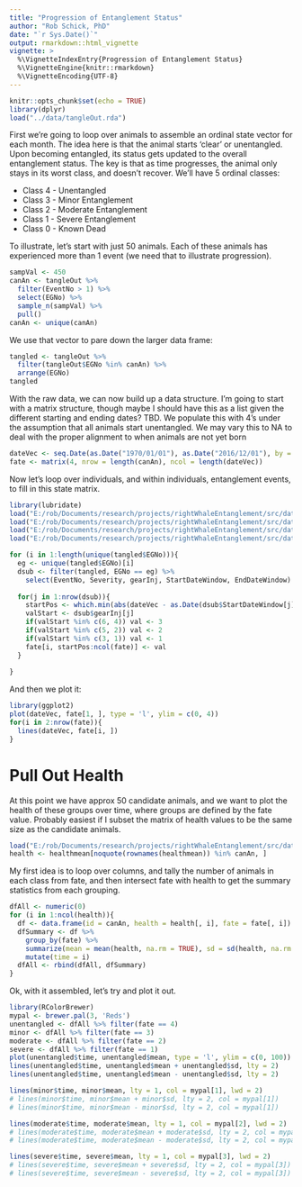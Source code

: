 ```yaml
---
title: "Progression of Entanglement Status"
author: "Rob Schick, PhD"
date: "`r Sys.Date()`"
output: rmarkdown::html_vignette
vignette: >
  %\VignetteIndexEntry{Progression of Entanglement Status}
  %\VignetteEngine{knitr::rmarkdown}
  %\VignetteEncoding{UTF-8}
---
```


```r
knitr::opts_chunk$set(echo = TRUE)
library(dplyr)
load("../data/tangleOut.rda")
```

First we're going to loop over animals to assemble an ordinal state vector for each month. The idea here is that the animal starts 'clear' or unentangled. Upon becoming entangled, its status gets updated to the overall entanglement status. The key is that as time progresses, the animal only stays in its worst class, and doesn't recover. We'll have 5 ordinal classes:

* Class 4 - Unentangled
* Class 3 - Minor Entanglement
* Class 2 - Moderate Entanglement
* Class 1 - Severe Entanglement
* Class 0 - Known Dead

To illustrate, let's start with just 50 animals. Each of these animals has experienced more than 1 event (we need that to illustrate progression).

```r
sampVal <- 450
canAn <- tangleOut %>% 
  filter(EventNo > 1) %>% 
  select(EGNo) %>% 
  sample_n(sampVal) %>% 
  pull()
canAn <- unique(canAn)
```


We use that vector to pare down the larger data frame:

```r
tangled <- tangleOut %>% 
  filter(tangleOut$EGNo %in% canAn) %>% 
  arrange(EGNo)
tangled
```

With the raw data, we can now build up a data structure. I'm going to start with a matrix structure, though maybe I should have this as a list given the different starting and ending dates? TBD. We populate this with 4's under the assumption that all animals start unentangled. We may vary this to NA to deal with the proper alignment to when animals are not yet born

```r
dateVec <- seq.Date(as.Date("1970/01/01"), as.Date("2016/12/01"), by = 'month')
fate <- matrix(4, nrow = length(canAn), ncol = length(dateVec))
```

Now let's loop over individuals, and within individuals, entanglement events, to fill in this state matrix.

```r
library(lubridate)
load("E:/rob/Documents/research/projects/rightWhaleEntanglement/src/data/firstSight.rda")
load("E:/rob/Documents/research/projects/rightWhaleEntanglement/src/data/lastSight.rda")
load("E:/rob/Documents/research/projects/rightWhaleEntanglement/src/data/ID.rda")
load("E:/rob/Documents/research/projects/rightWhaleEntanglement/src/data/entvec.rda")

for (i in 1:length(unique(tangled$EGNo))){
  eg <- unique(tangled$EGNo)[i]
  dsub <- filter(tangled, EGNo == eg) %>% 
    select(EventNo, Severity, gearInj, StartDateWindow, EndDateWindow)
  
  for(j in 1:nrow(dsub)){
    startPos <- which.min(abs(dateVec - as.Date(dsub$StartDateWindow[j])))
    valStart <- dsub$gearInj[j]
    if(valStart %in% c(6, 4)) val <- 3
    if(valStart %in% c(5, 2)) val <- 2
    if(valStart %in% c(3, 1)) val <- 1
    fate[i, startPos:ncol(fate)] <- val
  }
  
}
```

And then we plot it:

```r
library(ggplot2)
plot(dateVec, fate[1, ], type = 'l', ylim = c(0, 4))
for(i in 2:nrow(fate)){
  lines(dateVec, fate[i, ])
}
```

# Pull Out Health
At this point we have approx 50 candidate animals, and we want to plot the health of these groups over time, where groups are defined by the fate value. Probably easiest if I subset the matrix of health values to be the same size as the candidate animals.

```r
load("E:/rob/Documents/research/projects/rightWhaleEntanglement/src/data/healthmean.rda")
health <- healthmean[noquote(rownames(healthmean)) %in% canAn, ]
```

My first idea is to loop over columns, and tally the number of animals in each class from fate, and then intersect fate with health to get the summary statistics from each grouping.

```r
dfAll <- numeric(0)
for (i in 1:ncol(health)){
  df <- data.frame(id = canAn, health = health[, i], fate = fate[, i])
  dfSummary <- df %>% 
    group_by(fate) %>% 
    summarize(mean = mean(health, na.rm = TRUE), sd = sd(health, na.rm = TRUE)) %>% 
    mutate(time = i)
  dfAll <- rbind(dfAll, dfSummary)
}
```

Ok, with it assembled, let's try and plot it out.

```r
library(RColorBrewer)
mypal <- brewer.pal(3, 'Reds')
unentangled <- dfAll %>% filter(fate == 4)
minor <- dfAll %>% filter(fate == 3)
moderate <- dfAll %>% filter(fate == 2)
severe <- dfAll %>% filter(fate == 1)
plot(unentangled$time, unentangled$mean, type = 'l', ylim = c(0, 100))
lines(unentangled$time, unentangled$mean + unentangled$sd, lty = 2)
lines(unentangled$time, unentangled$mean - unentangled$sd, lty = 2)

lines(minor$time, minor$mean, lty = 1, col = mypal[1], lwd = 2)
# lines(minor$time, minor$mean + minor$sd, lty = 2, col = mypal[1])
# lines(minor$time, minor$mean - minor$sd, lty = 2, col = mypal[1])

lines(moderate$time, moderate$mean, lty = 1, col = mypal[2], lwd = 2)
# lines(moderate$time, moderate$mean + moderate$sd, lty = 2, col = mypal[2])
# lines(moderate$time, moderate$mean - moderate$sd, lty = 2, col = mypal[2])

lines(severe$time, severe$mean, lty = 1, col = mypal[3], lwd = 2)
# lines(severe$time, severe$mean + severe$sd, lty = 2, col = mypal[3])
# lines(severe$time, severe$mean - severe$sd, lty = 2, col = mypal[3])
```

